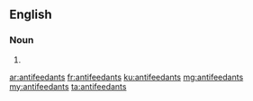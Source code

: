 ==English==

===Noun===
{{head|en|plural}}

# {{plural of|antifeedant|lang=en}}

[[ar:antifeedants]]
[[fr:antifeedants]]
[[ku:antifeedants]]
[[mg:antifeedants]]
[[my:antifeedants]]
[[ta:antifeedants]]